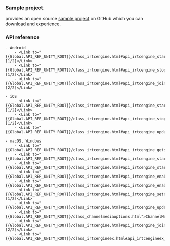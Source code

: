 
<PlatformWrapper platform="unity">

### Sample project

<Vg k="COMPANY" /> provides an open source <Vpl k="NAME" /> [sample project](https://github.com/AgoraIO-Extensions/Agora-Unity-Quickstart/tree/main/API-Example-Unity/Assets/API-Example/Examples/Advanced/ScreenShare) on GitHub which you can download and experience.

### API reference

    - Android
        - <Link to="{{Global.API_REF_UNITY_ROOT}}/class_irtcengine.html#api_irtcengine_startscreencapture">StartScreenCapture [1/2]</Link>
        - <Link to="{{Global.API_REF_UNITY_ROOT}}/class_irtcengine.html#api_irtcengine_stopscreencapture">StopScreenCapture [1/2]</Link>
        - <Link to="{{Global.API_REF_UNITY_ROOT}}/class_irtcengine.html#api_irtcengine_joinchannel2">JoinChannel [2/2]</Link>

    - iOS
        - <Link to="{{Global.API_REF_UNITY_ROOT}}/class_irtcengine.html#api_irtcengine_startscreencapture">StartScreenCapture [1/2]</Link>
        - <Link to="{{Global.API_REF_UNITY_ROOT}}/class_irtcengine.html#api_irtcengine_stopscreencapture">StopScreenCapture [1/2]</Link>
        - <Link to="{{Global.API_REF_UNITY_ROOT}}/class_irtcengine.html#api_irtcengine_updatescreencaptureparameters">UpdateScreenCaptureParameters</Link>

    - macOS, Windows
        - <Link to="{{Global.API_REF_UNITY_ROOT}}/class_irtcengine.html#api_irtcengine_getscreencapturesources">GetScreenCaptureSources</Link>
        - <Link to="{{Global.API_REF_UNITY_ROOT}}/class_irtcengine.html#api_irtcengine_startscreencapturebydisplayid">StartScreenCaptureByDisplayId</Link>
        - <Link to="{{Global.API_REF_UNITY_ROOT}}/class_irtcengine.html#api_irtcengine_startscreencapturebywindowid">StartScreenCaptureByWindowId</Link>
        - <Link to="{{Global.API_REF_UNITY_ROOT}}/class_irtcengine.html#api_irtcengine_enableaudio">EnableAudio</Link>
        - <Link to="{{Global.API_REF_UNITY_ROOT}}/class_irtcengine.html#api_irtcengine_enablevideo">EnableVideo</Link>
        - <Link to="{{Global.API_REF_UNITY_ROOT}}/class_irtcengine.html#api_irtcengine_setclientrole">SetClientRole [1/2]</Link>
        - <Link to="{{Global.API_REF_UNITY_ROOT}}/class_irtcengine.html#api_irtcengine_updatechannelmediaoptions">UpdateChannelMediaOptions</Link>
        - <Link to="{{Global.API_REF_UNITY_ROOT}}/class_channelmediaoptions.html">ChannelMediaOptions</Link>
        - <Link to="{{Global.API_REF_UNITY_ROOT}}/class_irtcengine.html#api_irtcengine_joinchannel2">JoinChannel [2/2]</Link>
        - <Link to="{{Global.API_REF_UNITY_ROOT}}/class_irtcengineex.html#api_irtcengineex_joinchannelex">JoinChannelEx</Link>

</PlatformWrapper>